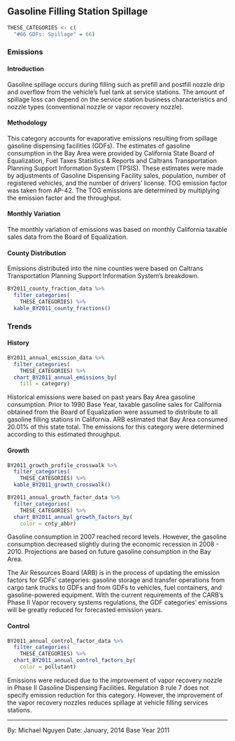 ## Gasoline Filling Station Spillage

```r
THESE_CATEGORIES <- c(
  "#66 GDFs: Spillage" = 66)
```

### Emissions

#### Introduction {-}

Gasoline spillage occurs during filling such as prefill and postfill nozzle drip and overflow from the vehicle's fuel tank at service stations. The amount of spillage loss can depend on the service station business characteristics and nozzle types (conventional nozzle or vapor recovery nozzle).

#### Methodology {-}

This category accounts for evaporative emissions resulting from spillage gasoline dispensing facilities (GDFs). The estimates of gasoline consumption in the Bay Area were provided by California State Board of Equalization, Fuel Taxes Statistics & Reports and Caltrans Transportation Planning Support Information System (TPSIS). These estimates were made by adjustments of Gasoline Dispensing Facility sales, population, number of registered vehicles, and the number of drivers' license. TOG emission factor was taken from AP-42. The TOG emissions are determined by multiplying the emission factor and the throughput.

#### Monthly Variation {-}

The monthly variation of emissions was based on monthly California taxable sales data from the Board of Equalization.

#### County Distribution {-}

Emissions distributed into the nine counties were based on Caltrans Transportation Planning Support Information System's breakdown.

```r
BY2011_county_fraction_data %>%
  filter_categories(
    THESE_CATEGORIES) %>%
  kable_BY2011_county_fractions()
```

### Trends

#### History {-}

```r
BY2011_annual_emission_data %>%
  filter_categories(
    THESE_CATEGORIES) %>%
  chart_BY2011_annual_emissions_by(
    fill = category)
```

Historical emissions were based on past years Bay Area gasoline consumption. Prior to 1990 Base Year, taxable gasoline sales for California obtained from the Board of Equalization were assumed to distribute to all gasoline filling stations in California. ARB estimated that Bay Area consumed 20.01% of this state total. The emissions for this category were determined according to this estimated throughput.

#### Growth {-}

```r
BY2011_growth_profile_crosswalk %>%
  filter_categories(
    THESE_CATEGORIES) %>%
  kable_BY2011_growth_crosswalk()
```

```r
BY2011_annual_growth_factor_data %>%
  filter_categories(
    THESE_CATEGORIES) %>%
  chart_BY2011_annual_growth_factors_by(
    color = cnty_abbr)
```

Gasoline consumption in 2007 reached record levels. However, the gasoline consumption decreased slightly during the economic recession in 2008 - 2010. Projections are based on future gasoline consumption in the Bay Area.

The Air Resources Board (ARB) is in the process of updating the emission factors for GDFs’ categories: gasoline storage and transfer operations from cargo tank trucks to GDFs and from GDFs to vehicles, fuel containers, and gasoline-powered equipment. With the current requirements of the CARB’s Phase II Vapor recovery systems regulations, the GDF categories’ emissions will be greatly reduced for forecasted emission years.

#### Control {-}

```r
BY2011_annual_control_factor_data %>%
  filter_categories(
    THESE_CATEGORIES) %>%
  chart_BY2011_annual_control_factors_by(
    color = pollutant)
```

Emissions were reduced due to the improvement of vapor recovery nozzle in Phase II Gasoline Dispensing Facilities. Regulation 8 rule 7 does not specify emission reduction for this category. However, the improvement of the vapor recovery nozzles reduces spillage at vehicle filling services stations.

***

By: Michael Nguyen 
Date: January, 2014 
Base Year 2011
